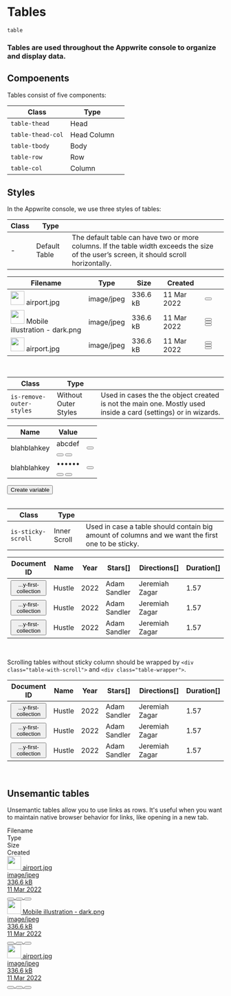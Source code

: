 # Tables

`table`

### Tables are used throughout the Appwrite console to organize and display data.

## Compoenents

Tables consist of five components:

| Class             | Type              |             |
| ----------------- | ----------------- | ----------- |
| `table-thead`     | Head              |             |
| `table-thead-col` | Head Column       |             |
| `table-tbody`     | Body              |             |
| `table-row`       | Row               |             |
| `table-col`       | Column            |             |

## Styles

In the Appwrite console, we use three styles of tables: 


| Class             | Type              |                                                                                                                           |
| ----------------- | ----------------- | ------------------------------------------------------------------------------------------------------------------------- |
| -                 | Default Table     | The default table can have two or more columns. If the table width exceeds the size of the user’s screen, it should scroll horizontally.            |


<Preview center>
<table class="table is-selected-columns-mobile">
    <thead class="table-thead">
    <tr class="table-row">
        <th class="table-thead-col"><span class="eyebrow-heading-3">Filename</span></th>
        <th class="table-thead-col is-only-desktop" style="--p-col-width:140">
            <span class="eyebrow-heading-3">Type</span>
        </th>
        <th class="table-thead-col is-only-desktop" style="--p-col-width:100">
            <span class="eyebrow-heading-3">Size</span>
        </th>
        <th class="table-thead-col is-only-desktop" style="--p-col-width:120">
            <span class="eyebrow-heading-3">Created</span>
        </th>
        <th class="table-thead-col" style="--p-col-width:40">
        </th>
    </tr>
    </thead>
    <tbody class="table-tbody">
    <tr class="table-row">
        <td class="table-col" data-title="Name">
            <div class="u-inline-flex u-cross-center u-gap-12">
                <span class="image">
                     <img
                             class="avatar"
                             width="32"
                             height="32"
                             src="https://unsplash.it/41"
                             alt=""
                     />
                </span>
                <span class="text u-break-word u-line-height-1-5">airport.jpg</span>
            </div>
        </td>
        <td class="table-col is-only-desktop" data-title="Type">
            <div class="tag"><span class="text">image/jpeg</span></div>
        </td>
        <td class="table-col is-only-desktop" data-title="Size">
            <span class="text">336.6 kB</span>
        </td>
        <td class="table-col is-only-desktop" data-title="Created">
            <time class="text">11 Mar 2022</time>
        </td>
        <td class="table-col u-overflow-visible">
              <button class="button is-text is-only-icon" aria-label="more options">
                <span class="icon-dots-horizontal" aria-hidden="true"></span>
            </button>
        </td>
    </tr>
    <tr class="table-row">
        <td class="table-col" data-title="Name">
            <div class="u-inline-flex u-cross-center u-gap-12">
                <span class="image">
                     <img
                             class="avatar"
                             width="32"
                             height="32"
                             src="https://unsplash.it/40"
                             alt=""
                     />
                </span>
                <span class="text u-break-word u-line-height-1-5">Mobile illustration - dark.png</span>
            </div>
        </td>
        <td class="table-col is-only-desktop" data-title="Type">
            <div class="tag"><span class="text">image/jpeg</span></div>
        </td>
        <td class="table-col is-only-desktop" data-title="Size">
            <span class="text">336.6 kB</span>
        </td>
        <td class="table-col is-only-desktop" data-title="Created">
            <time class="text">11 Mar 2022</time>
        </td>
        <td class="table-col">
            <div class="u-flex">
                <button class="button is-text is-only-icon u-hide" aria-label="refresh">
                    <span class="icon-refresh" aria-hidden="true"></span>
                </button>
                <button class="button is-text is-only-icon u-hide" aria-label="delete item">
                    <span class="icon-trash" aria-hidden="true"></span>
                </button>
                <button class="button is-text is-only-icon" aria-label="more options">
                    <span class="icon-dots-horizontal" aria-hidden="true"></span>
                </button>
            </div>
        </td>
    </tr>
    <tr class="table-row">
        <td class="table-col" data-title="Name">
            <div class="u-inline-flex u-cross-center u-gap-12">
                <span class="image">
                     <img
                             class="avatar"
                             width="32"
                             height="32"
                             src="https://unsplash.it/442"
                             alt=""
                     />
                </span>
                <span class="text u-break-word u-line-height-1-5">airport.jpg</span>
            </div>
        </td>
        <td class="table-col is-only-desktop" data-title="Type">
            <div class="tag"><span class="text">image/jpeg</span></div>
        </td>
        <td class="table-col is-only-desktop" data-title="Size">
            <span class="text">336.6 kB</span>
        </td>
        <td class="table-col is-only-desktop" data-title="Created">
            <time class="text">11 Mar 2022</time>
        </td>
        <td class="table-col">
            <div class="u-flex">
                <button class="button is-text is-only-icon u-hide" aria-label="refresh">
                    <span class="icon-refresh" aria-hidden="true"></span>
                </button>
                <button class="button is-text is-only-icon u-hide" aria-label="delete item">
                    <span class="icon-trash" aria-hidden="true"></span>
                </button>
                <button class="button is-text is-only-icon" aria-label="more options">
                    <span class="icon-dots-horizontal" aria-hidden="true"></span>
                </button>
            </div>
        </td>
    </tr>
    </tbody>

</table>
</Preview><br />


| Class                         | Type                   |                                                                                                              |
| ----------------------------- | ---------------------- | ------------------------------------------------------------------------------------------------------------ |
| `is-remove-outer-styles`      | Without Outer Styles   | Used in cases the the object created is not the main one. Mostly used inside a card (settings) or in wizards.|


<Preview center>
  <section class="card">
    <table class="table is-remove-outer-styles">
      <thead class="table-thead">
        <tr class="table-row">
          <th class="table-thead-col">
            <span class="eyebrow-heading-3">Name</span>
          </th>
          <th class="table-thead-col">
            <span class="eyebrow-heading-3">Value</span>
          </th>
          <th class="table-thead-col" style="--p-col-width:40"></th>
        </tr>
      </thead>
      <tbody class="table-tbody">
        <tr class="table-row">
          <td class="table-col" data-title="Name">
            <span class="text">blahblahkey</span>
          </td>
          <td class="table-col u-overflow-visible" data-title="value">
            <div class="interactive-text-output">
              <span class="text">abcdef</span>
              <div class="u-flex u-cross-child-start u-gap-8">
                <button
                  class="interactive-text-output-button"
                  aria-label="show hidden text"
                >
                  <span class="icon-eye-off" aria-hidden="true"></span>
                </button>
                <button
                  class="interactive-text-output-button"
                  aria-label="copy text"
                >
                  <span class="icon-duplicate" aria-hidden="true"></span>
                </button>
              </div>
            </div>
          </td>
          <td class="table-col u-overflow-visible" data-title="options">
            <button
              class="button is-text is-only-icon"
              aria-label="more options"
            >
              <span class="icon-dots-horizontal" aria-hidden="true"></span>
            </button>
          </td>
        </tr>
        <tr class="table-row">
          <td class="table-col" data-title="Name">
            <span class="text">blahblahkey</span>
          </td>
          <td class="table-col u-overflow-visible" data-title="value">
            <div class="interactive-text-output">
              <span class="text">••••••</span>
              <div class="u-flex u-cross-child-start u-gap-8">
                <button
                  class="interactive-text-output-button"
                  aria-label="show hidden text"
                >
                  <span class="icon-eye" aria-hidden="true"></span>
                </button>
                <button
                  class="interactive-text-output-button"
                  aria-label="copy text"
                >
                  <span class="icon-duplicate" aria-hidden="true"></span>
                </button>
              </div>
            </div>
          </td>
          <td class="table-col u-overflow-visible" data-title="options">
            <button
              class="button is-text is-only-icon"
              aria-label="more options"
            >
              <span class="icon-dots-horizontal" aria-hidden="true"></span>
            </button>
          </td>
        </tr>
      </tbody>
    </table>
    <div class="u-flex u-margin-block-start-16">
      <button class="button is-text u-padding-inline-0" type="button">
        <span class="icon-plus" aria-hidden="true"></span>
        <span class="text">Create variable</span>
      </button>
    </div>
  </section>
</Preview><br />


| Class                         | Type                   |                                                                                                              |
| ----------------------------- | ---------------------- | ------------------------------------------------------------------------------------------------------------ |
| `is-sticky-scroll`            | Inner Scroll           | Used in case a table should contain big amount of columns and we want the first one to be sticky.            |


<Preview center>
  <div class="table-with-scroll">
    <div class="table-wrapper">
      <table class="table is-sticky-scroll">
        <thead class="table-thead">
          <tr class="table-row">
            <th class="table-thead-col" style="--p-col-width:230">
              <span class="eyebrow-heading-3">Document ID</span>
            </th>
            <th class="table-thead-col" style="--p-col-width:185">
              <span class="eyebrow-heading-3">Name</span>
            </th>
            <th class="table-thead-col" style="--p-col-width:185">
              <span class="eyebrow-heading-3">Year</span>
            </th>
            <th class="table-thead-col" style="--p-col-width:185">
              <span class="eyebrow-heading-3">Stars[]</span>
            </th>
            <th class="table-thead-col" style="--p-col-width:185">
              <span class="eyebrow-heading-3">Directions[]</span>
            </th>
            <th class="table-thead-col" style="--p-col-width:185">
              <span class="eyebrow-heading-3">Duration[]</span>
            </th>
          </tr>
        </thead>
        <tbody class="table-tbody">
          <tr class="table-row">
            <td class="table-col" data-title="Document ID">
              <button class="tag">
                <span class="icon-duplicate" aria-hidden="true"></span>
                <span class="text">...y-first-collection</span>
              </button>
            </td>
            <td class="table-col" data-title="Name">
              <span class="text">Hustle</span>
            </td>
            <td class="table-col" data-title="Year">
              <span class="text">2022</span>
            </td>
            <td class="table-col" data-title="Stars[]">
              <span class="text">Adam Sandler</span>
            </td>
            <td class="table-col" data-title="Directors[]">
              <span class="text">Jeremiah Zagar</span>
            </td>
            <td class="table-col" data-title="Duration[]">
              <span class="text">1.57</span>
            </td>
          </tr>
          <tr class="table-row">
            <td class="table-col" data-title="Document ID">
              <button class="tag">
                <span class="icon-duplicate" aria-hidden="true"></span>
                <span class="text">...y-first-collection</span>
              </button>
            </td>
            <td class="table-col" data-title="Name">
              <span class="text">Hustle</span>
            </td>
            <td class="table-col" data-title="Year">
              <span class="text">2022</span>
            </td>
            <td class="table-col" data-title="Stars[]">
              <span class="text">Adam Sandler</span>
            </td>
            <td class="table-col" data-title="Directors[]">
              <span class="text">Jeremiah Zagar</span>
            </td>
            <td class="table-col" data-title="Duration[]">
              <span class="text">1.57</span>
            </td>
          </tr>
          <tr class="table-row">
            <td class="table-col" data-title="Document ID">
              <button class="tag">
                <span class="icon-duplicate" aria-hidden="true"></span>
                <span class="text">...y-first-collection</span>
              </button>
            </td>
            <td class="table-col" data-title="Name">
              <span class="text">Hustle</span>
            </td>
            <td class="table-col" data-title="Year">
              <span class="text">2022</span>
            </td>
            <td class="table-col" data-title="Stars[]">
              <span class="text">Adam Sandler</span>
            </td>
            <td class="table-col" data-title="Directors[]">
              <span class="text">Jeremiah Zagar</span>
            </td>
            <td class="table-col" data-title="Duration[]">
              <span class="text">1.57</span>
            </td>
          </tr>
        </tbody>
      </table>
    </div>
  </div>
</Preview><br />


Scrolling tables without sticky column should be wrapped by `<div class="table-with-scroll">` and `<div class="table-wrapper">`.<br />


<Preview center>
  <div class="table-with-scroll">
    <div class="table-wrapper">
      <table class="table">
        <thead class="table-thead">
          <tr class="table-row">
            <th class="table-thead-col" style="--p-col-width:230">
              <span class="eyebrow-heading-3">Document ID</span>
            </th>
            <th class="table-thead-col" style="--p-col-width:185">
              <span class="eyebrow-heading-3">Name</span>
            </th>
            <th class="table-thead-col" style="--p-col-width:185">
              <span class="eyebrow-heading-3">Year</span>
            </th>
            <th class="table-thead-col" style="--p-col-width:185">
              <span class="eyebrow-heading-3">Stars[]</span>
            </th>
            <th class="table-thead-col" style="--p-col-width:185">
              <span class="eyebrow-heading-3">Directions[]</span>
            </th>
            <th class="table-thead-col" style="--p-col-width:185">
              <span class="eyebrow-heading-3">Duration[]</span>
            </th>
          </tr>
        </thead>
        <tbody class="table-tbody">
          <tr class="table-row">
            <td class="table-col" data-title="Document ID">
              <button class="tag">
                <span class="icon-duplicate" aria-hidden="true"></span>
                <span class="text">...y-first-collection</span>
              </button>
            </td>
            <td class="table-col" data-title="Name">
              <span class="text">Hustle</span>
            </td>
            <td class="table-col" data-title="Year">
              <span class="text">2022</span>
            </td>
            <td class="table-col" data-title="Stars[]">
              <span class="text">Adam Sandler</span>
            </td>
            <td class="table-col" data-title="Directors[]">
              <span class="text">Jeremiah Zagar</span>
            </td>
            <td class="table-col" data-title="Duration[]">
              <span class="text">1.57</span>
            </td>
          </tr>
          <tr class="table-row">
            <td class="table-col" data-title="Document ID">
              <button class="tag">
                <span class="icon-duplicate" aria-hidden="true"></span>
                <span class="text">...y-first-collection</span>
              </button>
            </td>
            <td class="table-col" data-title="Name">
              <span class="text">Hustle</span>
            </td>
            <td class="table-col" data-title="Year">
              <span class="text">2022</span>
            </td>
            <td class="table-col" data-title="Stars[]">
              <span class="text">Adam Sandler</span>
            </td>
            <td class="table-col" data-title="Directors[]">
              <span class="text">Jeremiah Zagar</span>
            </td>
            <td class="table-col" data-title="Duration[]">
              <span class="text">1.57</span>
            </td>
          </tr>
          <tr class="table-row">
            <td class="table-col" data-title="Document ID">
              <button class="tag">
                <span class="icon-duplicate" aria-hidden="true"></span>
                <span class="text">...y-first-collection</span>
              </button>
            </td>
            <td class="table-col" data-title="Name">
              <span class="text">Hustle</span>
            </td>
            <td class="table-col" data-title="Year">
              <span class="text">2022</span>
            </td>
            <td class="table-col" data-title="Stars[]">
              <span class="text">Adam Sandler</span>
            </td>
            <td class="table-col" data-title="Directors[]">
              <span class="text">Jeremiah Zagar</span>
            </td>
            <td class="table-col" data-title="Duration[]">
              <span class="text">1.57</span>
            </td>
          </tr>
        </tbody>
      </table>
    </div>
  </div>
</Preview><br />


## Unsemantic tables

Unsemantic tables allow you to use links as rows. It's useful when you want to maintain native browser behavior for links, like opening in a new tab.

<Preview center>
  <div class="table" role="table">
    <div class="table-thead" role="rowheader">
      <div class="table-row" role="row">
        <div class="table-thead-col" role="columnheader">
          <span class="eyebrow-heading-3">Filename</span>
        </div>
        <div
          class="table-thead-col is-only-desktop"
          role="columnheader"
          style="--p-col-width:140"
        >
          <span class="eyebrow-heading-3">Type</span>
        </div>
        <div
          class="table-thead-col is-only-desktop"
          role="columnheader"
          style="--p-col-width:100"
        >
          <span class="eyebrow-heading-3">Size</span>
        </div>
        <div
          class="table-thead-col is-only-desktop"
          role="columnheader"
          style="--p-col-width:120"
        >
          <span class="eyebrow-heading-3">Created</span>
        </div>
        <div
          class="table-thead-col"
          role="columnheader"
          style="--p-col-width:40"
        ></div>
      </div>
    </div>
    <div class="table-tbody" role="rowgroup">
      <a class="table-row" role="row" href="#">
        <div class="table-col" role="cell" data-title="Name">
          <div class="u-inline-flex u-cross-center u-gap-12">
            <span class="image">
              <img
                class="avatar"
                width="32"
                height="32"
                src="https://unsplash.it/40"
                alt=""
              />
            </span>
            <span class="text u-break-word u-line-height-1-5">airport.jpg</span>
          </div>
        </div>
        <div class="table-col is-only-desktop" role="cell" data-title="Type">
          <div class="tag">
            <span class="text">image/jpeg</span>
          </div>
        </div>
        <div class="table-col is-only-desktop" role="cell" data-title="Size">
          <span class="text">336.6 kB</span>
        </div>
        <div class="table-col is-only-desktop" role="cell" data-title="Created">
          <time class="text">11 Mar 2022</time>
        </div>
        <div class="table-col" role="cell" date-title="Options">
          <div class="u-flex">
            <button
              class="button is-text is-only-icon u-hide"
              aria-label="refresh"
            >
              <span class="icon-refresh" aria-hidden="true"></span>
            </button>
            <button
              class="button is-text is-only-icon u-hide"
              aria-label="delete item"
            >
              <span class="icon-trash" aria-hidden="true"></span>
            </button>
            <button
              class="button is-text is-only-icon"
              aria-label="more options"
            >
              <span class="icon-dots-horizontal" aria-hidden="true"></span>
            </button>
          </div>
        </div>
      </a>
      <a class="table-row" role="row" href="#">
        <div class="table-col" role="cell" data-title="Name">
          <div class="u-inline-flex u-cross-center u-gap-12">
            <span class="image">
              <img
                class="avatar"
                width="32"
                height="32"
                src="https://unsplash.it/40"
                alt=""
              />
            </span>
            <span class="text u-break-word u-line-height-1-5">
              Mobile illustration - dark.png
            </span>
          </div>
        </div>
        <div class="table-col is-only-desktop" role="cell" data-title="Type">
          <div class="tag">
            <span class="text">image/jpeg</span>
          </div>
        </div>
        <div class="table-col is-only-desktop" role="cell" data-title="Size">
          <span class="text">336.6 kB</span>
        </div>
        <div class="table-col is-only-desktop" role="cell" data-title="Created">
          <time class="text">11 Mar 2022</time>
        </div>
        <div class="table-col" role="cell" date-title="Options">
          <div class="u-flex">
            <button
              class="button is-text is-only-icon u-hide"
              aria-label="refresh"
            >
              <span class="icon-refresh" aria-hidden="true"></span>
            </button>
            <button
              class="button is-text is-only-icon u-hide"
              aria-label="delete item"
            >
              <span class="icon-trash" aria-hidden="true"></span>
            </button>
            <button
              class="button is-text is-only-icon"
              aria-label="more options"
            >
              <span class="icon-dots-horizontal" aria-hidden="true"></span>
            </button>
          </div>
        </div>
      </a>
      <a class="table-row" role="row" href="#">
        <div class="table-col" role="cell" data-title="Name">
          <div class="u-inline-flex u-cross-center u-gap-12">
            <span class="image">
              <img
                class="avatar"
                width="32"
                height="32"
                src="https://unsplash.it/39"
                alt=""
              />
            </span>
            <span class="text u-break-word u-line-height-1-5">airport.jpg</span>
          </div>
        </div>
        <div class="table-col is-only-desktop" role="cell" data-title="Type">
          <div class="tag">
            <span class="text">image/jpeg</span>
          </div>
        </div>
        <div class="table-col is-only-desktop" role="cell" data-title="Size">
          <span class="text">336.6 kB</span>
        </div>
        <div class="table-col is-only-desktop" role="cell" data-title="Created">
          <time class="text">11 Mar 2022</time>
        </div>
        <div class="table-col" role="cell" date-title="Options">
          <div class="u-flex">
            <button
              class="button is-text is-only-icon u-hide"
              aria-label="refresh"
            >
              <span class="icon-refresh" aria-hidden="true"></span>
            </button>
            <button
              class="button is-text is-only-icon u-hide"
              aria-label="delete item"
            >
              <span class="icon-trash" aria-hidden="true"></span>
            </button>
            <button
              class="button is-text is-only-icon"
              aria-label="more options"
            >
              <span class="icon-dots-horizontal" aria-hidden="true"></span>
            </button>
          </div>
        </div>
      </a>
    </div>
  </div>
</Preview>
